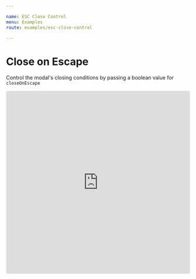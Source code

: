 ```yaml
---

name: ESC Close Control
menu: Examples
route: examples/esc-close-control

---
```


# Close on Escape

Control the modal's closing conditions by passing a boolean value for `closeOnEscape`

<iframe
     src="https://codesandbox.io/embed/great-joliot-we124?fontsize=14&hidenavigation=1&theme=dark"
     style="width:100%; height:500px; border:0; border-radius: 4px; overflow:hidden;"
     title="great-joliot-we124"
     allow="geolocation; microphone; camera; midi; vr; accelerometer; gyroscope; payment; ambient-light-sensor; encrypted-media; usb"
     sandbox="allow-modals allow-forms allow-popups allow-scripts allow-same-origin"
   ></iframe>